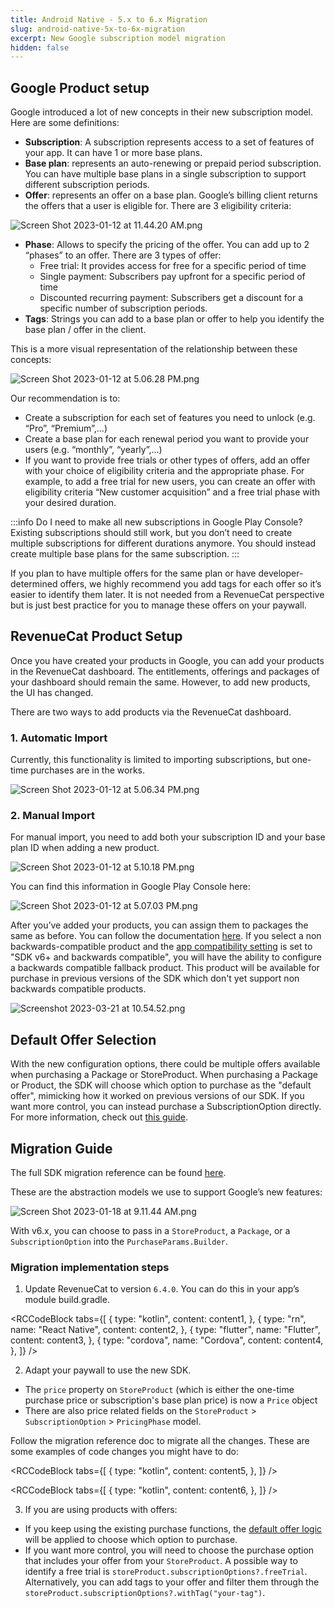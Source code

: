 ```yaml
---
title: Android Native - 5.x to 6.x Migration
slug: android-native-5x-to-6x-migration
excerpt: New Google subscription model migration
hidden: false
---
```


## Google Product setup

Google introduced a lot of new concepts in their new subscription model. Here are some definitions:

- **Subscription**: A subscription represents access to a set of features of your app. It can have 1 or more base plans.
- **Base plan**: represents an auto-renewing or prepaid period subscription. You can have multiple base plans in a single subscription to support different subscription periods.
- **Offer**: represents an offer on a base plan. Google’s billing client returns the offers that a user is eligible for. There are 3 eligibility criteria:

![Screen Shot 2023-01-12 at 11.44.20 AM.png](/images/3aede2a-Screen_Shot_2023-01-12_at_11.44.20_AM_c3b0011010a68f46e17301664e3f8fec.png)

- **Phase**: Allows to specify the pricing of the offer. You can add up to 2 “phases” to an offer. There are 3 types of offer:
  - Free trial: It provides access for free for a specific period of time
  - Single payment: Subscribers pay upfront for a specific period of time
  - Discounted recurring payment: Subscribers get a discount for a specific number of subscription periods.
- **Tags**: Strings you can add to a base plan or offer to help you identify the base plan / offer in the client.

This is a more visual representation of the relationship between these concepts:

![](/images/8fa740d-Screen_Shot_2023-01-12_at_5.06.28_PM_743f6cff865ce69d877747bc57933311.png "Screen Shot 2023-01-12 at 5.06.28 PM.png")

Our recommendation is to:

- Create a subscription for each set of features you need to unlock (e.g. “Pro”, “Premium”,…)
- Create a base plan for each renewal period you want to provide your users (e.g. “monthly”, “yearly”,...)
- If you want to provide free trials or other types of offers, add an offer with your choice of eligibility criteria and the appropriate phase. For example, to add a free trial for new users, you can create an offer with eligibility criteria “New customer acquisition” and a free trial phase with your desired duration.

:::info Do I need to make all new subscriptions in Google Play Console?
Existing subscriptions should still work, but you don’t need to create multiple subscriptions for different durations anymore. You should instead create multiple base plans for the same subscription.
:::

If you plan to have multiple offers for the same plan or have developer-determined offers, we highly recommend you add tags for each offer so it’s easier to identify them later. It is not needed from a RevenueCat perspective but is just best practice for you to manage these offers on your paywall.

## RevenueCat Product Setup

Once you have created your products in Google, you can add your products in the RevenueCat dashboard. The entitlements, offerings and packages of your dashboard should remain the same. However, to add new products, the UI has changed.

There are two ways to add products via the RevenueCat dashboard.

### 1. Automatic Import

Currently, this functionality is limited to importing subscriptions, but one-time purchases are in the works.

![Screen Shot 2023-01-12 at 5.06.34 PM.png](/images/fe78bbb-Screen_Shot_2023-01-12_at_5.06.34_PM_046f3fc460ae78f5d3229a68c4a36bfa.png)

### 2. Manual Import

For manual import, you need to add both your subscription ID and your base plan ID when adding a new product.

![Screen Shot 2023-01-12 at 5.10.18 PM.png](/images/c8b5476-Screen_Shot_2023-01-12_at_5.10.18_PM_c7be2f058954e8d6b7c8ffb08c06e3a2.png)

You can find this information in Google Play Console here:

![Screen Shot 2023-01-12 at 5.07.03 PM.png](/images/9d0e770-Screen_Shot_2023-01-12_at_5.07.03_PM_d52cbbd9d3b76889518cd37ed04a21f4.png)

After you’ve added your products, you can assign them to packages the same as before. You can follow the documentation [here](/getting-started/entitlements). If you select a non backwards-compatible product and the [app compatibility setting](/getting-started/entitlements/google-subscriptions-and-backwards-compatibility) is set to "SDK v6+ and backwards compatible", you will have the ability to configure a backwards compatible fallback product. This product will be available for purchase in previous versions of the SDK which don't yet support non backwards compatible products.

![](/images/a37b7a9-Screenshot_2023-03-21_at_10.54.52_9c15e2dd6eef6f1aa0a349f95e75c4ed.png "Screenshot 2023-03-21 at 10.54.52.png")

## Default Offer Selection

With the new configuration options, there could be multiple offers available when purchasing a Package or StoreProduct. When purchasing a Package or Product, the SDK will choose which option to purchase as the "default offer", mimicking how it worked on previous versions of our SDK. If you want more control, you can instead purchase a SubscriptionOption directly. For more information, check out [this guide](/subscription-guidance/subscription-offers#google-play).

## Migration Guide

The full SDK migration reference can be found [here](https://github.com/RevenueCat/purchases-android/blob/main/migrations/v6-MIGRATION.md).

These are the abstraction models we use to support Google’s new features:

![](/images/ede6b16-Screen_Shot_2023-01-18_at_9.11.44_AM_fe3957ca78143f78c6a7ed0a1f9fcee1.png "Screen Shot 2023-01-18 at 9.11.44 AM.png")

With v6.x, you can choose to pass in a `StoreProduct`, a `Package`, or a `SubscriptionOption` into the `PurchaseParams.Builder`.

### Migration implementation steps

1. Update RevenueCat to version `6.4.0`. You can do this in your app’s module build.gradle.


<RCCodeBlock
  tabs={[
    {
      type: "kotlin",
      content: content1,
    },
    {
      type: "rn",
      name: "React Native",
      content: content2,
    },
    {
      type: "flutter",
      name: "Flutter",
      content: content3,
    },
    {
      type: "cordova",
      name: "Cordova",
      content: content4,
    },
  ]}
/>

2. Adapt your paywall to use the new SDK.

- The `price` property on `StoreProduct` (which is either the one-time purchase price or subscription's base plan price) is now a `Price` object
- There are also price related fields on the `StoreProduct` > `SubscriptionOption` > `PricingPhase` model.

Follow the migration reference doc to migrate all the changes. These are some examples of code changes you might have to do:


<RCCodeBlock
  tabs={[
    {
      type: "kotlin",
      content: content5,
    },
  ]}
/>

<RCCodeBlock
  tabs={[
    {
      type: "kotlin",
      content: content6,
    },
  ]}
/>

3. If you are using products with offers:

- If you keep using the existing purchase functions, the [default offer logic](#default-offer-selection) will be applied to choose which option to purchase.
- If you want more control, you will need to choose the purchase option that includes your offer from your `StoreProduct`. A possible way to identify a free trial is `storeProduct.subscriptionOptions?.freeTrial`. Alternatively, you can add tags to your offer and filter them through the `storeProduct.subscriptionOptions?.withTag("your-tag")`.
